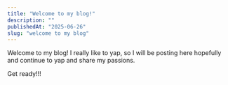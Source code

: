 ```yaml
---
title: "Welcome to my blog!"
description: ""
publishedAt: "2025-06-26"
slug: "welcome to my blog"
---
```


Welcome to my blog! I really like to yap, so I will be posting here hopefully and continue to yap and share my passions.

Get ready!!!
